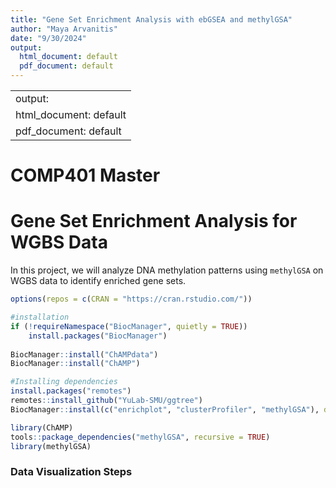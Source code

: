 ```yaml
---
title: "Gene Set Enrichment Analysis with ebGSEA and methylGSA"
author: "Maya Arvanitis"
date: "9/30/2024"
output:
  html_document: default
  pdf_document: default
---
```


---
output:
  html_document: default
  pdf_document: default
---

COMP401 Master 
==========================================

# Gene Set Enrichment Analysis for WGBS Data
In this project, we will analyze DNA methylation patterns using `methylGSA` on WGBS data to identify enriched gene sets.

```r
options(repos = c(CRAN = "https://cran.rstudio.com/"))
```


```r
#installation
if (!requireNamespace("BiocManager", quietly = TRUE))
    install.packages("BiocManager")
    
BiocManager::install("ChAMPdata")
BiocManager::install("ChAMP")

#Installing dependencies
install.packages("remotes")
remotes::install_github("YuLab-SMU/ggtree")
BiocManager::install(c("enrichplot", "clusterProfiler", "methylGSA"), dependencies = TRUE)
```

```r
library(ChAMP)
tools::package_dependencies("methylGSA", recursive = TRUE)
library(methylGSA)
```

### Data Visualization Steps




